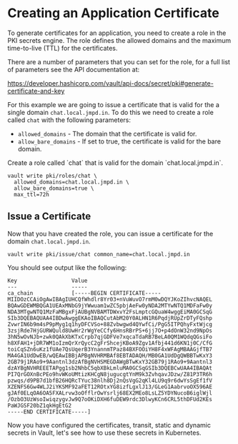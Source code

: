 # Creating an Application Certificate

To generate certificates for an application, you need to create a role in the 
PKI secrets engine. The role defines the allowed domains and the maximum time-to-live 
(TTL) for the certificates.

There are a number of parameters that you can set for the role, for a full list of
parameters see the API documentation at:

https://developer.hashicorp.com/vault/api-docs/secret/pki#generate-certificate-and-key

For this example we are going to issue a certificate that is valid for the a single
domain `chat.local.jmpd.in`. To do this we need to create a role called `chat` with
the following parameters:

- `allowed_domains` - The domain that the certificate is valid for.
- `allow_bare_domains` - If set to true, the certificate is valid for the bare domain.

<Task id="create_cert_role">
Create a role called `chat` that is valid for the domain `chat.local.jmpd.in`.
</Task>

<Solution title="Solution: Create PKI Role">

```shell
vault write pki/roles/chat \
  allowed_domains=chat.local.jmpd.in \
  allow_bare_domains=true \
  max_ttl=72h
```

</Solution>

## Issue a Certificate

Now that you have created the role, you can issue a certificate for the domain `chat.local.jmpd.in`.

```shell
vault write pki/issue/chat common_name=chat.local.jmpd.in
```

You should see output like the following:

```shell
Key                 Value
---                 -----
ca_chain            [-----BEGIN CERTIFICATE-----
MIIDOzCCAiOgAwIBAgIUHCQfWhdlr8Yr03+nVuWuvO7rmM0wDQYJKoZIhvcNAQEL
BQAwGDEWMBQGA1UEAxMNbG9jYWwuam1wZC5pbjAeFw0yNDA2MTYwNTQ1MDFaFw0y
NDA3MTgwNTQ1MzFaMBgxFjAUBgNVBAMTDWxvY2FsLmptcGQuaW4wggEiMA0GCSqG
SIb3DQEBAQUAA4IBDwAwggEKAoIBAQCutAbM20Y0ALHN1R6PqdjRUpZrDTyFQshp
ZvwrIN6b9m4sP9pMyg1q1hyDFCVSo+88Zvbwgwd4QYwfCi/PgG5ITPQhyFxtWjcg
3zsjRde7HjGURWQuld8UwHr2rWgYeCCfy6HnsRBrPS+6jj7O+p4dOnW32nd9NpOs
3hN5wOvNJb+zwk0QAkXbKTxCrpb7qjGDFVe7xqcaTdaRB7BeLA0QM1WQdqQGsiFo
h8XFAH1+jDR7WM1oIzmQrXrQycC2gFrShcejKBoA9Zgv1Afbj441d6KN1j0C/CfG
toiCqSZn6uKz1fUAe7QsUqerB3YnannmTPaz84BXFOOiYH8F4xWFAgMBAAGjfTB7
MA4GA1UdDwEB/wQEAwIBBjAPBgNVHRMBAf8EBTADAQH/MB0GA1UdDgQWBBTwKxY3
2GB79j1RAo9+9Aantnl3dzAfBgNVHSMEGDAWgBTwKxY32GB79j1RAo9+9Aantnl3
dzAYBgNVHREEETAPgg1sb2NhbC5qbXBkLmluMA0GCSqGSIb3DQEBCwUAA4IBAQAt
PI7QrGOXnBcPEo9hvWKoUMtizKHCgN8jugucgtYnM9k3ZvhqavJDzw/Z81P3TR6h
pzwqs/d9PB7d1bfB26HQRcTYuc38nlh8Dj2nQsVgG2qKl4LU9q9r6dwYsSgEf1fV
XZENFS6Gw4WLJ2iYKSMF92aFET12ROtxYG8izfLgxlJ13/GLeG1AabrvoOX596AE
gJAf0ELqOA6OA5FXALrvw3oOfflrOwYsrlj68EX2MEo8LsLZ5YDYNucoB6iglWjl
/OzbO3UzWsoIwiqzygvJw9Q7oOKiDXH6fuDEW9rdc3DlwyKCn6CRL5thDFUd2KEs
PaWJGSF20bZ1qkHgEtG2
-----END CERTIFICATE-----]
```

Now you have configured the certificates, transit, static and dynamic secrets in Vault,
let's see how to use these secrets in Kubernetes.